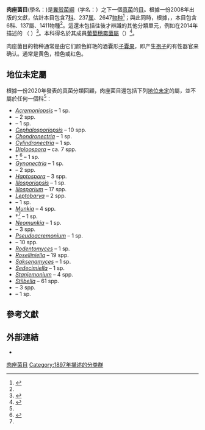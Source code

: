 {{Automatic taxobox
| taxon = Hypocreales
| authority = {{tsl|en|Gustav Lindau||Lindau}} (1897)
| display_parents = 3
| image = Cordyceps capitata.jpg
| image_caption = ''[[Tolypocladium_capitatum|Tolypocladium capitatum]]''
| subdivision_ranks = [[科_(生物)|科]]{{r |WoRMS_100012}}
| subdivision =
* [[生赤壳科|生赤壳科]] [[Bionectriaceae|Bionectriaceae]] {{small|Samuels & Rossman, 1999}}
* [[虫草科|虫草科]] [[Cordycipitaceae|Cordycipitaceae]]
* [[麦角菌科|麦角菌科]] [[Clavicipitaceae|Clavicipitaceae]] {{small|Earle, 1901}}
* [[肉座菌科|肉座菌科]] [[Hypocreaceae|Hypocreaceae]] {{small|De Not., 1844}}
* [[叢赤殼科|叢赤殼科]] [[Nectriaceae|Nectriaceae]] {{small|Tul. & C. Tul., 1865}}
* {{tsl|en|Niessliaceae}} {{small| Kirschst., 1939}}
* [[线虫草科|线虫草科]] [[Ophiocordycipitaceae|Ophiocordycipitaceae]] {{small| G.H. Sung, J.M. Sung, Hywel-Jones & Spatafora, 2007}}
* {{tsl|en|Stachybotryaceae|葡萄穗黴科}} {{tsl|en|Stachybotryaceae|}} {{small| L. Lombard & Crous, 2014}}
}}

'''肉座菌目'''(學名：{{lang|la|Hypocreales}})是[[糞殼菌綱|糞殼菌綱]]（学名：{{lang|la|Sordariomycetes}}）之下一個[[真菌|真菌]]的[[目_(生物)|目]]。根據一份2008年出版的文獻，估計本目包含7[[科_(生物)|科]]、237[[属_(生物)|属]]、2647[[物种|物种]]<ref name="Kirk et al. 2008">{{cite book |vauthors=Kirk PM, Cannon PF, Minter DW, Stalpers JA |title=Dictionary of the Fungi |url=https://archive.org/details/dictionaryfungit00kirk |edition=10th |publisher=CAB International |location=Wallingford, UK |year=2008|page=[https://archive.org/details/dictionaryfungit00kirk/page/332 332] |isbn=978-0-85199-826-8 |language=en }}</ref>；與此同時，根據{{tsl|en|Catalog of Life}}，{{As of|2021 |4}}，本目包含6科、137屬、1411物種<ref name="CoL-Species Fungorum"/>。這還未包括往後才辨識的其他分類單元，例如在2014年描述的{{tsl|en|Stachybotryaceae|葡萄穗黴科}} （{{tsl|en|Stachybotryaceae}} {{small|L. Lombard & Crous, 2014}}）<ref name="Lombard et al 2014">{{cite journal |url=https://pubmed.ncbi.nlm.nih.gov/27616791-generic-hyper-diversity-in-stachybotriaceae/ |first1=L |last1=Lombard |first2=J |last2=Houbraken |first3=C |last3=Decock |first4=RA |last4=Samson |first5=M |last5=Meijer |first6=M |last6=Réblová |first7=JZ |last7=Groenewald |first8=PW |last8=Crous |year=2016 |title=Generic hyper-diversity in Stachybotriaceae |journal=''{{tsl|en|Persoonia|}}'' |volume=36 |pages=156-246 |pmid=27616791 |pmc=4988370 |doi=10.3767/003158516X691582 |language=en }}</ref>。本科得名於其成員[[葡萄穗霉黴屬|葡萄穗霉菌屬]]（''{{lang|la|Stachybotrys}}''）{{r|Lombard et al 2014}}<ref name="TaiBNET">{{cite web |url=http://taibnet.sinica.edu.tw/chi/taibnet_species_list.php?D2=name&D3=beginning&T1=Stachybotrys&T1_new_value=true&query=Y&fr=y&sy=n |title=『學名』 開頭 『Stachybotrys』 的資料 15 筆 |work=[[TaiBNET|TaiBNET]] |access-date=2019-11-25 |language=zh-hant }}</ref>。

肉座菌目的物种通常是由它们颜色鲜艳的酒囊形[[子囊果|子囊果]]，即产生[[孢子|孢子]]的有性器官来确认。通常是黄色，橙色或红色。

==地位未定屬==
根據一份2020年發表的真菌分類回顧，肉座菌目還包括下列[[地位未定|地位未定]]的屬，並不屬於任何一個科<ref name="Wijayawardene et al. 2020"/>：
*''[[Acremoniopsis|Acremoniopsis]]'' {{small|A.Giraldo, Gené & Guarro (2014)}} – 1 sp.
*''{{tsl|en|Berkelella}}'' {{small|(Sacc.) Sacc. (1891)}} – 2 spp.
*''{{tsl|en|Bulbithecium}}'' {{small|Udagawa & T.Muroi (1990)}} – 1 sp.
*''[[Cephalosporiopsis|Cephalosporiopsis]]'' {{small|Peyronel (1916)}} – 10 spp.
*''[[Chondronectria|Chondronectria]]'' {{small|Etayo, Flakus & Kukwa (2017)}} – 1 sp.
*''[[Cylindronectria|Cylindronectria]]'' {{small|Etayo (2017)}} – 1 sp.
*''[[Diploospora|Diploospora]]'' {{small|Grove (1916)}} – ca. 7 spp.
* [[灭绝|†]] ''{{tsl|en|Entropezites}}''<ref name="Poinar2007">{{Cite journal |vauthors=Poinar GO, Buckley R |year=2007 |title=Evidence of mycoparasitism and hypermycoparasitism in Early Cretaceous amber |journal=Mycological Research |volume=111 |issue=4 |pages=503–506 |doi=10.1016/j.mycres.2007.02.004 |pmid=17512712}}</ref> {{small|Poinar & R.Buckley 2007)}} – 1 sp.
*''<!-- 頁面不存在 -->[[Gynonectria|Gynonectria]]'' {{small|Döbbeler (2012)}} – 1 sp.
*''{{tsl|en|Hapsidospora||Hapsidospora}}'' {{small|Malloch & Cain (1970)}} – 2 spp.
*''<!-- 頁面不存在 -->[[Haptospora|Haptospora]]'' {{small|G.L.Barron (1991)}} – 3 spp.
*''<!-- 頁面不存在 -->[[Illosporiopsis|Illosporiopsis]]'' {{small|D.Hawksw. (2001)}} – 1 sp.
*''<!-- 頁面不存在 -->[[Illosporium|Illosporium]]'' {{small|Mart. (1817)}} – 17 spp.
*''<!-- 頁面不存在 -->[[Leptobarya|Leptobarya]]'' {{small|Etayo (2017)}} – 2 spp.
*''{{tsl|en|Metadothella||Metadothella}}'' {{small|Henn. (1904)}} – 1 sp.
*''[[Munkia|Munkia]]'' {{small|Speg. (1886)}} – 4 spp.
*†''{{tsl|en|Mycetophagites}}''<ref name="Poinar2007"/> {{small|Poinar & R.Buckley (2007)}} – 1 sp.
*''[[Neomunkia|Neomunkia]]'' {{small|Petr. (1847)}} – 1 sp.
*''{{tsl|en|Peloronectria||Peloronectria}}'' {{small|Möller (1901)}} – 3 spp.
*''<!-- 頁面不存在 -->[[Pseudoacremonium|Pseudoacremonium]]'' {{small|Crous (2014)}} – 1 sp.
*''{{tsl|en|Pseudomeliola||Pseudomeliola}}'' {{small|Speg. (1889)}} – 10 spp.
*''<!-- 頁面不存在 -->[[Rodentomyces|Rodentomyces]]'' {{small|Doveri, Pecchia, Sarrocco & Vannacci (2016)}} – 1 sp.
*''<!-- 頁面不存在 -->[[Roselliniella|Roselliniella]]'' {{small|Vain (1921)}} – 19 spp.
*''<!-- 頁面不存在 -->[[Saksenamyces|Saksenamyces]]'' {{small|A.N.Rai & P.N.Singh (2018)}} – 1 sp.
*''<!-- 頁面不存在 -->[[Sedecimiella|Sedecimiella]]'' {{small|K.L.Pang, Alias & E.B.G.Jones (2010)}} – 1 sp.
*''<!-- 頁面不存在 -->[[Stanjemonium|Stanjemonium]]'' {{small|W.Gams, O'Donnell, Schroers & M.Chr. (1999)}} – 4 spp.
*''<!-- 頁面不存在 -->[[Stilbella|Stilbella]]'' {{small|Lindau (1900)}} – 61 spp.
*''{{tsl|en|Ticonectria||Ticonectria}}'' {{small|Döbbeler (1998)}} – 3 spp.
*''{{tsl|en|Tilakidium||Tilakidium}}'' {{small|Vaidya, C.D.Naik & Rathod (1986)}} – 1 sp.

==參考文獻==
{{Reflist|refs=

<ref name="CoL-Species Fungorum">{{cite web |author=Source dataset. <!-- [[Species_Fungorum|Species Fungorum]] -->[[Index_Fungorum|Index Fungorum]] Plus: Species Fungorum for CoL+ |title=Sordariales |publisher={{tsl|en|Catalog of Life||Catalog of Life}} |url=https://www.catalogueoflife.org/data/taxon/445 |access-date=27 April 2021 |archive-date=2021-04-29 |archive-url=https://web.archive.org/web/20210429165409/https://www.catalogueoflife.org/data/taxon/445 |dead-url=no }}</ref>

<ref name="Wijayawardene et al. 2020">{{cite journal |display-authors=6 |last1=Wijayawardene |first1=Nalin |last2=Hyde |first2=Kevin |first3=Laith Khalil Tawfeeq |last3=Al-Ani |last4=Somayeh |first4=Dolatabadi |last5=Stadler |first5=Marc |last6=Haelewaters |first6=Danny |last7=Tsurykau |first7=Andrei |last8=Mesic |first8=Armin |last9=Navathe |first9=Sudhir |last10=Papp |first10=Viktor |last11=Oliveira Fiuza |first11=Patrícia |last12=Vázquez |first12=Víctor |last13=Gautam |first13=Ajay |last14=Becerra |first14=Alejandra G. |last15=Ekanayaka |first15=Anusha |last16=K. C. |first16=Rajeshkumar |last17=Bezerra |first17=Jadson |last18=Matočec |first18=Neven |last19=Maharachchikumbura |first19=Sajeewa |last20=Suetrong |first20=Satinee |year=2020 |title=Outline of Fungi and fungus-like taxa |journal=Mycosphere |volume=11 |pages=1060–1456 |doi=10.5943/mycosphere/11/1/8 |doi-access=free}}</ref>

<ref name="WoRMS_100012">{{WoRMS |id=100012
 |title=Hypocreales |db=Index Fungorum Partnership
 |last1=Kirk |first1=Paul M.
 |last2=Vanden Berghe |first2=Edward
 |last3=Clipson |first3=Nicolas
 |date=2016-12-02 |access-date=2019-11-24 }}</ref>

}}

==外部連結==
{{Commonscat|Hypocreales}}
*{{Wikispecies-inline|Hypocreales}}
{{Taxonbar|from=Q132255}}

[[Category:肉座菌目|]]
[[Category:1897年描述的分类群|Category:1897年描述的分类群]]